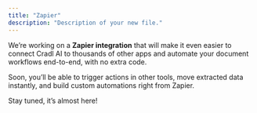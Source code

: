```yaml
---
title: "Zapier"
description: "Description of your new file."
---
```


We’re working on a **Zapier integration** that will make it even easier to connect Cradl AI to thousands of other apps and automate your document workflows end-to-end, with no extra code.

Soon, you’ll be able to trigger actions in other tools, move extracted data instantly, and build custom automations right from Zapier.

Stay tuned, it’s almost here\!